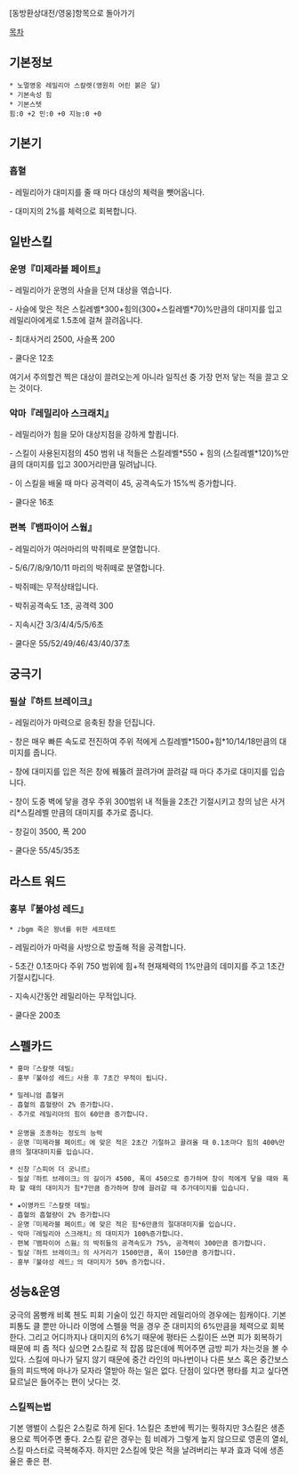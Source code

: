 [동방환상대전/영웅]항목으로 돌아가기

[[목차]]
== 기본정보 ==
 * 노멀영웅 레밀리아 스칼렛(영원히 어린 붉은 달)
 * 기본속성 힘
 * 기본스텟
 힘:0 +2 민:0 +0 지능:0 +0

== 기본기 == 

=== 흡혈 ===

- 레밀리아가 대미지를 줄 때 마다 대상의 체력을 뺏어옵니다.

- 대미지의 2%를 체력으로 회복합니다.

== 일반스킬 == 
=== 운명『미제라블 페이트』 ===

- 레밀리아가 운명의 사슬을 던져 대상을 엮습니다.

- 사슬에 맞은 적은 스킬레벨*300+힘의(300+스킬레벨*70)%만큼의 대미지를 입고 레밀리아에게로 1.5초에 걸쳐 끌려옵니다. 

- 최대사거리 2500, 사슬폭 200

- 쿨다운 12초

여기서 주의할건 찍은 대상이 끌려오는게 아니라 일직선 중 가장 먼저 닿는 적을 끌고 오는 것이다.

=== 악마『레밀리아 스크래치』 === 

- 레밀리아가 힘을 모아 대상지점을 강하게 할큅니다.

- 스킬이 사용된지점의 450 범위 내 적들은 스킬레벨*550 + 힘의 (스킬레벨*120)%만큼의 대미지를 입고 300거리만큼 밀려납니다.

- 이 스킬을 배울 때 마다 공격력이 45, 공격속도가 15%씩 증가합니다.

- 쿨다운 16초


=== 편복『뱀파이어 스웜』 ===

- 레밀리아가 여러마리의 박쥐떼로 분열합니다.

- 5/6/7/8/9/10/11 마리의 박쥐떼로 분열합니다.

- 박쥐떼는 무적상태입니다.

- 박쥐공격속도 1초, 공격력 300

- 지속시간 3/3/4/4/5/5/6초

- 쿨다운 55/52/49/46/43/40/37초

== 궁극기 ==
=== 필살『하트 브레이크』 ===

- 레밀리아가 마력으로 응축된 창을 던집니다.

- 창은 매우 빠른 속도로 전진하여 주위 적에게 스킬레벨*1500+힘*10/14/18만큼의 대미지를 줍니다.

- 창에 대미지를 입은 적은 창에 꿰뚫려 끌려가며 끌려갈 때 마다 추가로 대미지를 입습니다.

- 창이 도중 벽에 닿을 경우 주위 300범위 내 적들을 2초간 기절시키고 창의 남은 사거리*스킬레벨 만큼의 대미지를 추가로 줍니다.

- 창길이 3500, 폭 200

- 쿨다운 55/45/35초

== 라스트 워드 ==
=== 홍부『불야성 레드』 ===
 * ♪bgm 죽은 왕녀를 위한 세프테트

- 레밀리아가 마력을 사방으로 방출해 적을 공격합니다.

- 5초간 0.1초마다 주위 750 범위에 힘+적 현재체력의 1%만큼의 데미지를 주고 1초간 기절시킵니다.

- 지속시간동안 레밀리아는 무적입니다.

- 쿨다운 200초

== 스펠카드 ==

 * 홍마『스칼렛 데빌』
 - 홍부『불야성 레드』사용 후 7초간 무적이 됩니다.

 * 밀레니엄 흡혈귀
 - 흡혈의 흡혈량이 2% 증가합니다.
 - 추가로 레밀리아의 힘이 60만큼 증가합니다. 
 
 * 운명을 조종하는 정도의 능력
 - 운명『미제라블 페이트』에 맞은 적은 2초간 기절하고 끌려올 때 0.1초마다 힘의 400%만큼의 절대대미지를 입습니다.

 * 신창『스피어 더 궁니르』
 - 필살『하트 브레이크』의 길이가 4500, 폭이 450으로 증가하며 창이 적에게 닿을 때와 폭파 할 때의 대미지가 힘*7만큼 증가하며 창에 끌려갈 때 추가데미지를 입습니다.

 * ★이명카드『스칼렛 데빌』
 - 흡혈의 흡혈량이 2% 증가합니다
 - 운명『미제라블 페이트』에 맞은 적은 힘*6만큼의 절대대미지를 입습니다.
 - 악마『레밀리아 스크래치』의 대미지가 100%증가합니다.
 - 편복『뱀파이어 스웜』의 박쥐들의 공격속도가 75%, 공격력이 300만큼 증가합니다.
 - 필살『하트 브레이크』의 사거리가 1500만큼, 폭이 150만큼 증가합니다.
 - 홍부『불야성 레드』의 대미지가 50% 증가합니다.

== 성능&운영 ==

궁극의 몸빵캐
비록 첸도 피회 기술이 있긴 하지만 레밀리아의 경우에는 힘캐이다. 기본 피통도 클 뿐만 아니라 이명에 스펠을 먹을 경우 준 대미지의 6%만큼을 체력으로 회복한다. 그리고 어디까지나 대미지의 6%기 때문에 평타든 스킬이든 쓰면 피가 회복하기 때문에 피 좀 적다 싶으면 2스킬로 적 잡몹 많은데에 찍어주면 금방 피가 차는것을 볼 수 있다. 스킬에 마나가 달지 않기 때문에 중간 라인의 마나번이나 다른 보스 혹은 중간보스들의 피드백에 마나가 모자라 열받아 하는 일은 없다. 단점이 있다면 평타를 치고 싶다면 묘르닐은 들어주는 편이 낫다는 것.

=== 스킬찍는법 ===

기본 앵벌이 스킬은 2스킬로 하게 된다. 1스킬은 초반에 찍기는 뭣하지만 3스킬은 생존용으로 찍어주면 좋다. 2스킬 같은 경우는 힘 비례가 그렇게 높지 않으므로 영혼의 열쇠, 스킬 마스터로 극복해주자. 하지만 2스킬에 맞은 적을 날려버리는 부과 효과 덕에 생존율은 좋은 편.

